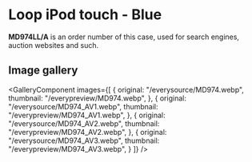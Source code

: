 
# Loop iPod touch - Blue

<Callout type='info' emoji='👉🏻'>**MD974LL/A** is an order number of this case, used for search engines, auction websites and such.</Callout>

## Image gallery

<GalleryComponent
    images={[
      {
        original: "/everysource/MD974.webp",
        thumbnail: "/everypreview/MD974.webp",
      },
      {
        original: "/everysource/MD974_AV1.webp",
        thumbnail: "/everypreview/MD974_AV1.webp",
      },
      {
        original: "/everysource/MD974_AV2.webp",
        thumbnail: "/everypreview/MD974_AV2.webp",
      },
      {
        original: "/everysource/MD974_AV3.webp",
        thumbnail: "/everypreview/MD974_AV3.webp",
      }
    ]}
  />
